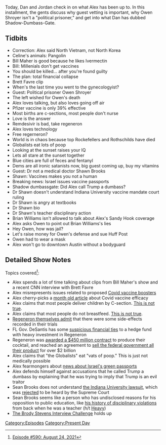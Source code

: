 {{DEFAULTSORT:
    #_EPISODE_0590:August 24, 2021
}}{{Episode
    | title           = August 24, 2021
    | caption         = Listen to this episode on [https://knowledgefight.libsyn.com/590-august-24-2021 Libsyn] [https://open.spotify.com/episode/5RUXRdn2L8ypICcRXirI8S Spotify], Read the [[Transcript/590: August 24, 2021|Unofficial Transcript]]
    | episodeNumber   = 590
    | length          = 01:49:50
    | airDate         = August 27, 2021
    | coverageDate    = August 24, 2021
    | episodeType     = [[:Category:Present Day|Present Day]]
    | appearance      = [[Bill Maher]], [[Brett Favre]], [[Owen Shroyer]], [[Dr Shawn Brooks]], [[Brian Williams]]
    | previousEpisode = [[589: August 18-20, 2021]]
    | nextEpisode     = [[591: June 11, 2003]]
}}

{{Stub}}

Today, Dan and Jordan check in on what Alex has been up to. In this installment, the gents discuss why guest vetting is important, why Owen Shroyer isn't a "political prisoner," and get into what Dan has dubbed Shadow-Dumbass-Gate.

==Tidbits==

*Correction: Alex said North Vietnam, not North Korea
*Celine's animals: Pangolin
*Bill Maher is good because he likes Ivermectin
*Bill: Millenials don't get vaccines
*You should be killed... after you're found guilty
*The plan: total financial collapse
*Brett Favre clip
*When's the last time you went to the gynecologyist?
*Guest: Political prisoner Owen Shroyer
*The left wished for Owen's death
*Alex loves talking, but also loves going off air
*Pfizer vaccine is only 39% effective
*Most births are c-sections, most people don't nurse
*Love is the answer
*Remdesivir is bad, take regeneron
*Alex loves technology
*Free regerneron?
*World is in chaos because top Rockefellers and Rothschilds have died
*Globalists eat lots of poop
*Looking at the sunset raises your IQ
*Lets all stare at the sunset together
*Blue cities are full of feces and fentanyl
*Dems are all ironic satanists now, big guest coming up, buy my vitamins
*Guest: Dr not a medical doctor Shawn Brooks
*Shawn: Vaccines makes you not a human
*Breaking news: Israel issues vaccine passports
*Shadow dumbassgate: Did Alex call Trump a dumbass?
*Dr Shawn doesn't understand Indiana University vaccine mandate court ruling
*Dr Shawn is angry at textbooks
*Dr Shawn bio
*Dr Shawn's teacher disciplinary action
*Brian Williams isn't allowed to talk about Alex's Sandy Hook coverage
*Alex asks Owen to point out Brian Williams's lies
*Hey Owen, how was jail?
*Let's raise money for Owen's defense and sue Huff Post
*Owen had to wear a mask
*Alex won't go to downtown Austin without a bodyguard

==Detailed Show Notes==

Topics covered<ref>[https://knowledgefight.com/research/2021/8/26/episode-590-august-24-2021 Episode #590: August 24, 2021]</ref>:

*Alex spends a lot of time talking about clips from Bill Maher's show and a recent CNN interview with Brett Favre
*Alex misrepresents issues related to proposed [https://www.cdc.gov/media/releases/2021/s0818-covid-19-booster-shots.html Covid vaccine boosters]
*Alex cherry-picks a [https://www.forbes.com/sites/roberthart/2021/07/23/pfizer-shot-just-39-effective-against-delta-infection-but-largely-prevents-severe-illness-israel-study-suggests/?sh=548f36a6584f month old article] about Covid vaccine efficacy
*Alex claims that most people deliver children by C-section. [https://www.theatlantic.com/ideas/archive/2019/10/c-section-rate-high/600172/ This is not true].
*Alex claims that most people do not breastfeed. [https://www.cdc.gov/breastfeeding/data/reportcard.htm This is not true].
*[https://investor.regeneron.com/index.php/news-releases/news-release-details/regeneron-announces-us-government-agreement-purchase-additional Regeneron themselves admit] that there were some side-effects recorded in their trials
*FL Gov. DeSantis has some [https://www.tcpalm.com/story/news/local/2021/08/24/what-to-know-regeneron-clinic-monoclonal-antibody-treatment-covid-desantis-fort-pierce/8254784002/ suspicious financial ties] to a hedge fund with heavy investment in Regeneron
*Regeneron was [https://www.cnn.com/world/live-news/coronavirus-pandemic-07-07-20-intl/h_5ea1d11bcd09fec62c4d9bc32cd07b7f awarded a $450 million contract] to produce their cocktail, and reached an agreement to [https://investor.regeneron.com/index.php/news-releases/news-release-details/regeneron-announces-us-government-agreement-purchase-additional sell the federal government all their product] for over $2 billion
*Alex claims that "the Globalists" eat "vats of poop." This is just not medically possible
*Alex fearmongers about [https://www.jpost.com/israel-news/everything-you-need-to-know-about-israels-green-passport-program-659437 news about Israel's green passports]
*Alex defends himself against accusations that he called Trump a dumbass by explaining that he was trying to imply that Trump is an evil traitor
*Sean Brooks does not understand [https://www.insidehighered.com/sites/default/server_files/media/indiana_lawsuit.pdf the Indiana University lawsuit], which was [https://www.supremecourt.gov/search.aspx?filename=%2Fdocket%2Fdocketfiles%2Fhtml%2Fpublic%2F21a15.html rejected] to be heard by the Supreme Court
*Sean Brooks seems like a person who has undisclosed reasons for his opposition to public education, like [https://data.tallahassee.com/troubled-teachers/charlotte/brooks-sean-mccalla/15-0142-RT/ his history of disciplinary violations] from back when he was a teacher (h/t [https://heavy.com/news/dr-sean-brooks-phd-oxford-ohio-video/ Heavy])
*[https://www.youtube.com/watch?v=68Sz3PH3FLE The Brody Stevens Interview Challenge] holds up

[[Category:Episodes]]
[[Category:Present Day]]
